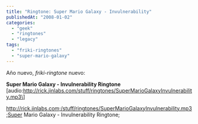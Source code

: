 ```yaml
---
title: "Ringtone: Super Mario Galaxy - Invulnerability"
publishedAt: "2008-01-02"
categories: 
  - "geek"
  - "ringtones"
  - "legacy"
tags: 
  - "friki-ringtones"
  - "super-mario-galaxy"
---
```


Año nuevo, _friki-ringtone_ nuevo:

**Super Mario Galaxy - Invulnerability Ringtone** \[audio:http://rick.jinlabs.com/stuff/ringtones/SuperMarioGalaxyInvulnerability.mp3\]

http://rick.jinlabs.com;/stuff/ringtones/SuperMarioGalaxyInvulnerability.mp3;Super Mario Galaxy - Invulnerability Ringtone;
